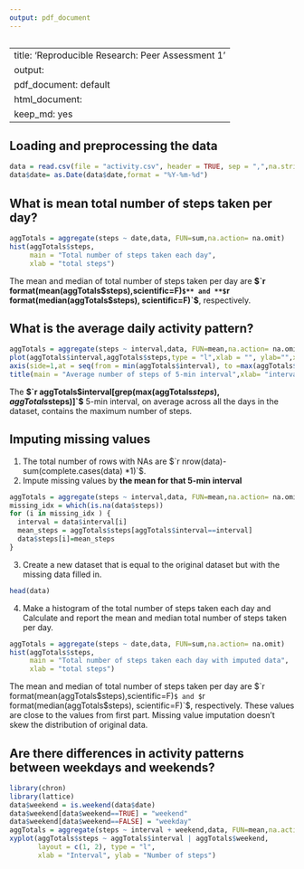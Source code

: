 ```yaml
---
output: pdf_document
---
```

```r
```
---
title: 'Reproducible Research: Peer Assessment 1'
output:
  pdf_document: default
  html_document:
    keep_md: yes
---


## Loading and preprocessing the data
```r
data = read.csv(file = "activity.csv", header = TRUE, sep = ",",na.strings= "NA",stringsAsFactors = FALSE)
data$date= as.Date(data$date,format = "%Y-%m-%d")
```
## What is mean total number of steps taken per day?

```r
aggTotals = aggregate(steps ~ date,data, FUN=sum,na.action= na.omit)
hist(aggTotals$steps,
     main = "Total number of steps taken each day",
     xlab = "total steps")
```
The mean and median of total number of steps taken per day are **$`r format(mean(aggTotals$steps),scientific=F)`$** and **$`r format(median(aggTotals$steps), scientific=F)`$**, respectively.

## What is the average daily activity pattern?
```r
aggTotals = aggregate(steps ~ interval,data, FUN=mean,na.action= na.omit)
plot(aggTotals$interval,aggTotals$steps,type = "l",xlab = "", ylab="",xaxt="n")
axis(side=1,at = seq(from = min(aggTotals$interval), to =max(aggTotals$interval), by = 400))
title(main = "Average number of steps of 5-min interval",xlab= "interval",ylab = "steps")
```
The **$`r aggTotals$interval[grep(max(aggTotals$steps),aggTotals$steps)]`$** 5-min interval, on average across all the days in the dataset, contains the maximum number of steps.

## Imputing missing values
1. The total number of rows with NAs are $`r nrow(data)-sum(complete.cases(data) *1)`$.
2. Impute missing values by **the mean for that 5-min interval**
```r
aggTotals = aggregate(steps ~ interval,data, FUN=mean,na.action= na.omit)
missing_idx = which(is.na(data$steps))
for (i in missing_idx ) {
  interval = data$interval[i]
  mean_steps = aggTotals$steps[aggTotals$interval==interval]
  data$steps[i]=mean_steps
}
```
3. Create a new dataset that is equal to the original dataset but with the missing data filled in.
```r
head(data)
```
4. Make a histogram of the total number of steps taken each day and Calculate and report the mean and median total number of steps taken per day.

```r
aggTotals = aggregate(steps ~ date,data, FUN=sum,na.action= na.omit)
hist(aggTotals$steps,
     main = "Total number of steps taken each day with imputed data",
     xlab = "total steps")
```
The mean and median of total number of steps taken per day are $`r format(mean(aggTotals$steps),scientific=F)`$ and $`r format(median(aggTotals$steps), scientific=F)`$, respectively. These values are close to the values from first part. Missing value imputation doesn't skew the distribution of original data.

## Are there differences in activity patterns between weekdays and weekends?
```r
library(chron)
library(lattice)
data$weekend = is.weekend(data$date)
data$weekend[data$weekend==TRUE] = "weekend"
data$weekend[data$weekend==FALSE] = "weekday"
aggTotals = aggregate(steps ~ interval + weekend,data, FUN=mean,na.action= na.omit)
xyplot(aggTotals$steps ~ aggTotals$interval | aggTotals$weekend, 
       layout = c(1, 2), type = "l", 
       xlab = "Interval", ylab = "Number of steps")
```
